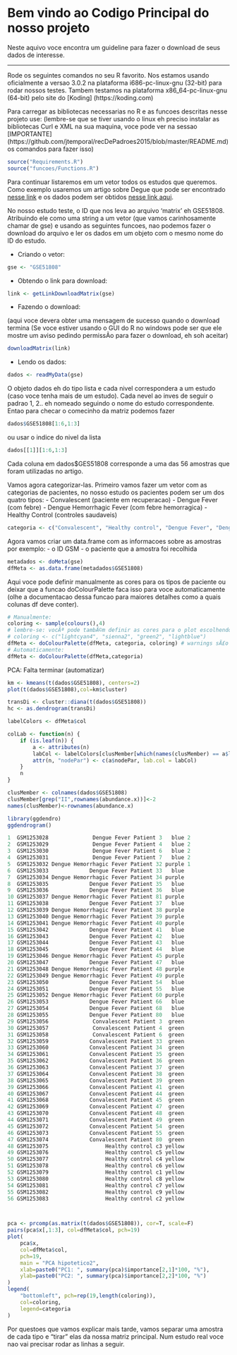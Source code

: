 # Bem vindo ao Codigo Principal do nosso projeto

Neste aquivo voce encontra um guideline para fazer o download de seus dados de interesse.

-------------------------------
Rode os seguintes comandos no seu R favorito. Nos estamos usando oficialmente 
a versao 3.0.2 na plataforma i686-pc-linux-gnu (32-bit) para rodar nossos 
testes. Tambem testamos na plataforma x86_64-pc-linux-gnu (64-bit) pelo site
do [Koding] (https://koding.com)

Para carregar as bibliotecas necessarias no R e as funcoes descritas nesse projeto use:
(lembre-se que se tiver usando o linux eh preciso instalar as bibliotecas Curl e XML
na sua maquina, voce pode ver na sessao [IMPORTANTE] (https://github.com/jtemporal/recDePadroes2015/blob/master/README.md)
os comandos para fazer isso)
```r
source("Requirements.R")
source("funcoes/Functions.R")
```

Para continuar listaremos em um vetor todos os estudos que queremos. Como
exemplo usaremos um artigo sobre Degue que pode ser encontrado [nesse link](http://www.ncbi.nlm.nih.gov/pmc/articles/PMC4116428/)
e os dados podem ser obtidos [nesse link aqui](http://www.ncbi.nlm.nih.gov/geo/query/acc.cgi?acc=GSE51808).

No nosso estudo teste, o ID que nos leva ao arquivo 'matrix' eh GSE51808. 
Atribuindo ele como uma string a um vetor (que vamos carinhosamente chamar de gse)
e usando as seguintes funcoes, nao podemos fazer o download do arquivo
e ler os dados em um objeto com o mesmo nome do ID do estudo.

- Criando o vetor:
```r
gse <- "GSE51808"
```
- Obtendo o link para download:
```r
link <- getLinkDownloadMatrix(gse)
```
- Fazendo o download:

(aqui voce devera obter uma mensagem de sucesso quando o download termina
(Se voce estiver usando o GUI do R no windows pode ser que ele mostre um aviso
pedindo permissÃo para fazer o download, eh soh aceitar)
```r
downloadMatrix(link)
```
- Lendo os dados:
```r
dados <- readMyData(gse)
```
O objeto dados eh do tipo lista e cada nivel correspondera a um estudo (caso
voce tenha mais de um estudo). Cada nevel ao inves de seguir o padrao 1, 2..
eh nomeado seguindo o nome do estudo correspondente.
Entao para checar o comecinho da matriz podemos fazer
```r
dados$GSE51808[1:6,1:3]
```
ou usar o indice do nivel da lista
```r
dados[[1]][1:6,1:3]
```
Cada coluna em dados$GES51808 corresponde a uma das 56 amostras que foram 
utilizadas no artigo.

Vamos agora categorizar-las. Primeiro vamos fazer um vetor com as categorias de
pacientes, no nosso estudo os pacientes podem ser um dos quatro tipos:
- Convalescent (paciente em recuperacao)
- Dengue Fever (com febre)
- Dengue Hemorrhagic Fever (com febre hemorragica)
- Healthy Control (controles saudaveis)
```r
categoria <- c("Convalescent", "Healthy control", "Dengue Fever", "Dengue Hemorrhagic Fever")
```
Agora vamos criar um data.frame com as informacoes sobre as amostras por exemplo:
- o ID GSM
- o paciente que a amostra foi recolhida
```r
metadados <- doMeta(gse)
dfMeta <- as.data.frame(metadados$GSE51808)
```
Aqui voce pode definir manualmente as cores para os tipos de paciente ou
deixar que a funcao doColourPalette faca isso para voce automaticamente
(olhe a documentacao dessa funcao para maiores detalhes como a quais colunas df
deve conter).

```r
# Manualmente:
coloring <- sample(colours(),4)
# lembre-se: vocÃª pode tambÃ©m definir as cores para o plot escolhendo-as
# coloring <- c("lightcyan4", "sienna2", "green2", "lightblue")
dfMeta <- doColourPalette(dfMeta, categoria, coloring) # warnings sÃ£o esperados
# Automaticamente:
dfMeta <- doColourPalette(dfMeta,categoria)
```

PCA: Falta terminar (automatizar)
```r
km <- kmeans(t(dados$GSE51808), centers=2)
plot(t(dados$GSE51808),col=km$cluster)

transDi <- cluster::diana(t(dados$GSE51808))
hc <- as.dendrogram(transDi)

labelColors <- dfMeta$col

colLab <- function(n) {
    if (is.leaf(n)) {
        a <- attributes(n)
        labCol <- labelColors[clusMember[which(names(clusMember) == a$label)]]
        attr(n, "nodePar") <- c(a$nodePar, lab.col = labCol)
    }
    n
}

clusMember <- colnames(dados$GSE51808)
clusMember[grep("II",rownames(abundance.x))]<-2
names(clusMember)<-rownames(abundance.x)

library(ggdendro)
ggdendrogram()

1  GSM1253028              Dengue Fever Patient 3   blue 2
2  GSM1253029              Dengue Fever Patient 4   blue 2
3  GSM1253030              Dengue Fever Patient 6   blue 2
4  GSM1253031              Dengue Fever Patient 7   blue 2
5  GSM1253032 Dengue Hemorrhagic Fever Patient 32 purple 1
6  GSM1253033             Dengue Fever Patient 33   blue 
7  GSM1253034 Dengue Hemorrhagic Fever Patient 34 purple
8  GSM1253035             Dengue Fever Patient 35   blue
9  GSM1253036             Dengue Fever Patient 36   blue
10 GSM1253037 Dengue Hemorrhagic Fever Patient 81 purple
11 GSM1253038             Dengue Fever Patient 37   blue
12 GSM1253039 Dengue Hemorrhagic Fever Patient 38 purple
13 GSM1253040 Dengue Hemorrhagic Fever Patient 39 purple
14 GSM1253041 Dengue Hemorrhagic Fever Patient 40 purple
15 GSM1253042             Dengue Fever Patient 41   blue
16 GSM1253043             Dengue Fever Patient 42   blue
17 GSM1253044             Dengue Fever Patient 43   blue
18 GSM1253045             Dengue Fever Patient 44   blue
19 GSM1253046 Dengue Hemorrhagic Fever Patient 45 purple
20 GSM1253047             Dengue Fever Patient 47   blue
21 GSM1253048 Dengue Hemorrhagic Fever Patient 48 purple
22 GSM1253049 Dengue Hemorrhagic Fever Patient 49 purple
23 GSM1253050             Dengue Fever Patient 54   blue
24 GSM1253051             Dengue Fever Patient 55   blue
25 GSM1253052 Dengue Hemorrhagic Fever Patient 60 purple
26 GSM1253053             Dengue Fever Patient 66   blue
27 GSM1253054             Dengue Fever Patient 68   blue
28 GSM1253055             Dengue Fever Patient 80   blue
29 GSM1253056              Convalescent Patient 3  green
30 GSM1253057              Convalescent Patient 4  green
31 GSM1253058              Convalescent Patient 6  green
32 GSM1253059             Convalescent Patient 33  green
33 GSM1253060             Convalescent Patient 34  green
34 GSM1253061             Convalescent Patient 35  green
35 GSM1253062             Convalescent Patient 36  green
36 GSM1253063             Convalescent Patient 37  green
37 GSM1253064             Convalescent Patient 38  green
38 GSM1253065             Convalescent Patient 39  green
39 GSM1253066             Convalescent Patient 41  green
40 GSM1253067             Convalescent Patient 44  green
41 GSM1253068             Convalescent Patient 45  green
42 GSM1253069             Convalescent Patient 47  green
43 GSM1253070             Convalescent Patient 48  green
44 GSM1253071             Convalescent Patient 49  green
45 GSM1253072             Convalescent Patient 54  green
46 GSM1253073             Convalescent Patient 55  green
47 GSM1253074             Convalescent Patient 80  green
48 GSM1253075                  Healthy control c3 yellow
49 GSM1253076                  Healthy control c5 yellow
50 GSM1253077                  Healthy control c4 yellow
51 GSM1253078                  Healthy control c6 yellow
52 GSM1253079                  Healthy control c1 yellow
53 GSM1253080                  Healthy control c8 yellow
54 GSM1253081                  Healthy control c7 yellow
55 GSM1253082                  Healthy control c9 yellow
56 GSM1253083                  Healthy control c2 yellow



pca <- prcomp(as.matrix(t(dados$GSE51808)), cor=T, scale=F)
pairs(pca$x[,1:3], col=dfMeta$col, pch=19)
plot(
    pca$x,
    col=dfMeta$col,
    pch=19,
    main = "PCA hipotetico2",
    xlab=paste0("PC1: ", summary(pca)$importance[2,1]*100, "%"),
    ylab=paste0("PC2: ", summary(pca)$importance[2,2]*100, "%")
)
legend(
    "bottomleft", pch=rep(19,length(coloring)),
    col=coloring,
    legend=categoria
)


```
Por questoes que vamos explicar mais tarde, vamos separar uma amostra de cada
tipo e "tirar" elas da nossa matriz principal. Num estudo real voce nao vai
precisar rodar as linhas a seguir.
```r

```


